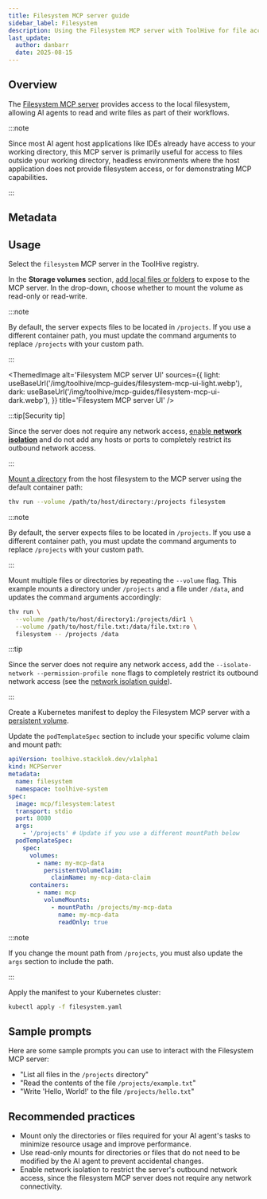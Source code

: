 ```yaml
---
title: Filesystem MCP server guide
sidebar_label: Filesystem
description: Using the Filesystem MCP server with ToolHive for file access.
last_update:
  author: danbarr
  date: 2025-08-15
---
```



## Overview

The
[Filesystem MCP server](https://github.com/modelcontextprotocol/servers/tree/main/src/filesystem)
provides access to the local filesystem, allowing AI agents to read and write
files as part of their workflows.

:::note

Since most AI agent host applications like IDEs already have access to your
working directory, this MCP server is primarily useful for access to files
outside your working directory, headless environments where the host application
does not provide filesystem access, or for demonstrating MCP capabilities.

:::

## Metadata

<MCPMetadata name='filesystem' />

## Usage

<Tabs groupId='mode' queryString='mode'>
<TabItem value='ui' label='UI' default>

Select the `filesystem` MCP server in the ToolHive registry.

In the **Storage volumes** section,
[add local files or folders](../guides-ui/run-mcp-servers.mdx#volumes) to expose
to the MCP server. In the drop-down, choose whether to mount the volume as
read-only or read-write.

:::note

By default, the server expects files to be located in `/projects`. If you use a
different container path, you must update the command arguments to replace
`/projects` with your custom path.

:::

<ThemedImage
  alt='Filesystem MCP server UI'
  sources={{
    light: useBaseUrl('/img/toolhive/mcp-guides/filesystem-mcp-ui-light.webp'),
    dark: useBaseUrl('/img/toolhive/mcp-guides/filesystem-mcp-ui-dark.webp'),
  }}
  title='Filesystem MCP server UI'
/>

:::tip[Security tip]

Since the server does not require any network access,
[enable **network isolation**](../guides-ui/network-isolation.mdx) and do not
add any hosts or ports to completely restrict its outbound network access.

:::

</TabItem>
<TabItem value='cli' label='CLI'>

[Mount a directory](../guides-cli/filesystem-access.mdx) from the host
filesystem to the MCP server using the default container path:

```bash
thv run --volume /path/to/host/directory:/projects filesystem
```

:::note

By default, the server expects files to be located in `/projects`. If you use a
different container path, you must update the command arguments to replace
`/projects` with your custom path.

:::

Mount multiple files or directories by repeating the `--volume` flag. This
example mounts a directory under `/projects` and a file under `/data`, and
updates the command arguments accordingly:

```bash
thv run \
  --volume /path/to/host/directory1:/projects/dir1 \
  --volume /path/to/host/file.txt:/data/file.txt:ro \
  filesystem -- /projects /data
```

:::tip

Since the server does not require any network access, add the
`--isolate-network --permission-profile none` flags to completely restrict its
outbound network access (see the
[network isolation guide](../guides-cli/network-isolation.mdx)).

:::

</TabItem>
<TabItem value='k8s' label='Kubernetes'>

Create a Kubernetes manifest to deploy the Filesystem MCP server with a
[persistent volume](../guides-k8s/run-mcp-k8s.mdx#mount-a-volume).

Update the `podTemplateSpec` section to include your specific volume claim and
mount path:

```yaml {17-20,23-26} title="filesystem.yaml"
apiVersion: toolhive.stacklok.dev/v1alpha1
kind: MCPServer
metadata:
  name: filesystem
  namespace: toolhive-system
spec:
  image: mcp/filesystem:latest
  transport: stdio
  port: 8080
  args:
    - '/projects' # Update if you use a different mountPath below
  podTemplateSpec:
    spec:
      volumes:
        - name: my-mcp-data
          persistentVolumeClaim:
            claimName: my-mcp-data-claim
      containers:
        - name: mcp
          volumeMounts:
            - mountPath: /projects/my-mcp-data
              name: my-mcp-data
              readOnly: true
```

:::note

If you change the mount path from `/projects`, you must also update the `args`
section to include the path.

:::

Apply the manifest to your Kubernetes cluster:

```bash
kubectl apply -f filesystem.yaml
```

</TabItem>
</Tabs>

## Sample prompts

Here are some sample prompts you can use to interact with the Filesystem MCP
server:

- "List all files in the `/projects` directory"
- "Read the contents of the file `/projects/example.txt`"
- "Write 'Hello, World!' to the file `/projects/hello.txt`"

## Recommended practices

- Mount only the directories or files required for your AI agent's tasks to
  minimize resource usage and improve performance.
- Use read-only mounts for directories or files that do not need to be modified
  by the AI agent to prevent accidental changes.
- Enable network isolation to restrict the server's outbound network access,
  since the filesystem MCP server does not require any network connectivity.
